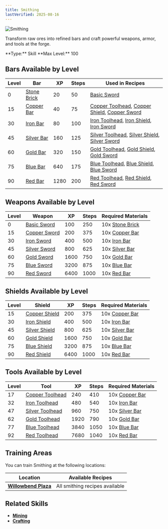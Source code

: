 ```yaml
---
title: Smithing
lastVerified: 2025-08-16
---
```


<div className="flex items-start gap-6 mb-8">
  <div className="flex-shrink-0">
    <img src="/assets/icons/smithing.png" alt="Smithing" className="w-24 h-24 border rounded-lg" />
  </div>
  <div className="flex-1">
    <div className="space-y-2">
      <p className="text-lg text-muted-foreground">Transform raw ores into refined bars and craft powerful weapons, armor, and tools at the forge.</p>
      <div className="flex flex-wrap gap-4 text-sm">
        <span className="px-2 py-1 bg-green-100 dark:bg-green-900 rounded-md">
          **Type:** Skill
        </span>
        <span className="px-2 py-1 bg-purple-100 dark:bg-purple-900 rounded-md">
          **Max Level:** 100
        </span>
      </div>
    </div>
  </div>
</div>

## Bars Available by Level

| Level | Bar                                                          | XP   | Steps | Used in Recipes |
| ----- | ------------------------------------------------------------ | ---- | ----- | --------------- |
| 0     | [Stone Brick](/docs/resources/individual/stone_brick)       | 20   | 50    | [Basic Sword](/docs/items/individual/basic_sword) |
| 15    | [Copper Bar](/docs/resources/individual/copper_bar)         | 40   | 75    | [Copper Toolhead](/docs/resources/individual/copper_toolhead), [Copper Shield](/docs/items/individual/copper_shield), [Copper Sword](/docs/items/individual/copper_sword) |
| 30    | [Iron Bar](/docs/resources/individual/iron_bar)             | 80   | 100   | [Iron Toolhead](/docs/resources/individual/iron_toolhead), [Iron Shield](/docs/items/individual/iron_shield), [Iron Sword](/docs/items/individual/iron_sword) |
| 45    | [Silver Bar](/docs/resources/individual/silver_bar)         | 160  | 125   | [Silver Toolhead](/docs/resources/individual/silver_toolhead), [Silver Shield](/docs/items/individual/silver_shield), [Silver Sword](/docs/items/individual/silver_sword) |
| 60    | [Gold Bar](/docs/resources/individual/gold_bar)             | 320  | 150   | [Gold Toolhead](/docs/resources/individual/gold_toolhead), [Gold Shield](/docs/items/individual/gold_shield), [Gold Sword](/docs/items/individual/gold_sword) |
| 75    | [Blue Bar](/docs/resources/individual/blue_bar)             | 640  | 175   | [Blue Toolhead](/docs/resources/individual/blue_toolhead), [Blue Shield](/docs/items/individual/blue_shield), [Blue Sword](/docs/items/individual/blue_sword) |
| 90    | [Red Bar](/docs/resources/individual/red_bar)               | 1280 | 200   | [Red Toolhead](/docs/resources/individual/red_toolhead), [Red Shield](/docs/items/individual/red_shield), [Red Sword](/docs/items/individual/red_sword) |

## Weapons Available by Level

| Level | Weapon                                                       | XP   | Steps | Required Materials |
| ----- | ------------------------------------------------------------ | ---- | ----- | ------------------ |
| 0     | [Basic Sword](/docs/items/individual/basic_sword)           | 100  | 250   | 10x [Stone Brick](/docs/resources/individual/stone_brick) |
| 15    | [Copper Sword](/docs/items/individual/copper_sword)         | 200  | 375   | 10x [Copper Bar](/docs/resources/individual/copper_bar) |
| 30    | [Iron Sword](/docs/items/individual/iron_sword)             | 400  | 500   | 10x [Iron Bar](/docs/resources/individual/iron_bar) |
| 45    | [Silver Sword](/docs/items/individual/silver_sword)         | 800  | 625   | 10x [Silver Bar](/docs/resources/individual/silver_bar) |
| 60    | [Gold Sword](/docs/items/individual/gold_sword)             | 1600 | 750   | 10x [Gold Bar](/docs/resources/individual/gold_bar) |
| 75    | [Blue Sword](/docs/items/individual/blue_sword)             | 3200 | 875   | 10x [Blue Bar](/docs/resources/individual/blue_bar) |
| 90    | [Red Sword](/docs/items/individual/red_sword)               | 6400 | 1000  | 10x [Red Bar](/docs/resources/individual/red_bar) |

## Shields Available by Level

| Level | Shield                                                       | XP   | Steps | Required Materials |
| ----- | ------------------------------------------------------------ | ---- | ----- | ------------------ |
| 15    | [Copper Shield](/docs/items/individual/copper_shield)       | 200  | 375   | 10x [Copper Bar](/docs/resources/individual/copper_bar) |
| 30    | [Iron Shield](/docs/items/individual/iron_shield)           | 400  | 500   | 10x [Iron Bar](/docs/resources/individual/iron_bar) |
| 45    | [Silver Shield](/docs/items/individual/silver_shield)       | 800  | 625   | 10x [Silver Bar](/docs/resources/individual/silver_bar) |
| 60    | [Gold Shield](/docs/items/individual/gold_shield)           | 1600 | 750   | 10x [Gold Bar](/docs/resources/individual/gold_bar) |
| 75    | [Blue Shield](/docs/items/individual/blue_shield)           | 3200 | 875   | 10x [Blue Bar](/docs/resources/individual/blue_bar) |
| 90    | [Red Shield](/docs/items/individual/red_shield)             | 6400 | 1000  | 10x [Red Bar](/docs/resources/individual/red_bar) |

## Tools Available by Level

| Level | Tool                                                         | XP   | Steps | Required Materials |
| ----- | ------------------------------------------------------------ | ---- | ----- | ------------------ |
| 17    | [Copper Toolhead](/docs/resources/individual/copper_toolhead) | 240  | 410   | 10x [Copper Bar](/docs/resources/individual/copper_bar) |
| 32    | [Iron Toolhead](/docs/resources/individual/iron_toolhead)   | 480  | 540   | 10x [Iron Bar](/docs/resources/individual/iron_bar) |
| 47    | [Silver Toolhead](/docs/resources/individual/silver_toolhead) | 960  | 750   | 10x [Silver Bar](/docs/resources/individual/silver_bar) |
| 62    | [Gold Toolhead](/docs/resources/individual/gold_toolhead)   | 1920 | 790   | 10x [Gold Bar](/docs/resources/individual/gold_bar) |
| 77    | [Blue Toolhead](/docs/resources/individual/blue_toolhead)   | 3840 | 1050  | 10x [Blue Bar](/docs/resources/individual/blue_bar) |
| 92    | [Red Toolhead](/docs/resources/individual/red_toolhead)     | 7680 | 1040  | 10x [Red Bar](/docs/resources/individual/red_bar) |

## Training Areas

You can train Smithing at the following locations:

| Location                                                      | Available Recipes              |
| ------------------------------------------------------------- | ------------------------------ |
| **[Willowbend Plaza](/docs/map/individual/willowbend_plaza)** | All smithing recipes available |

## Related Skills

- **[Mining](/docs/skills/individual/mining)**
- **[Crafting](/docs/skills/individual/crafting)**
